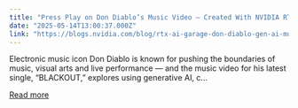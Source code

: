 ```yaml
---
title: "Press Play on Don Diablo’s Music Video — Created With NVIDIA RTX-Powered Generative AI"
date: "2025-05-14T13:00:37.000Z"
link: "https://blogs.nvidia.com/blog/rtx-ai-garage-don-diablo-gen-ai-music-video/"
---
```


Electronic music icon Don Diablo is known for pushing the boundaries of music, visual arts and live performance — and the music video for his latest single, “BLACKOUT,” explores using generative AI, c...

[Read more](https://blogs.nvidia.com/blog/rtx-ai-garage-don-diablo-gen-ai-music-video/)
